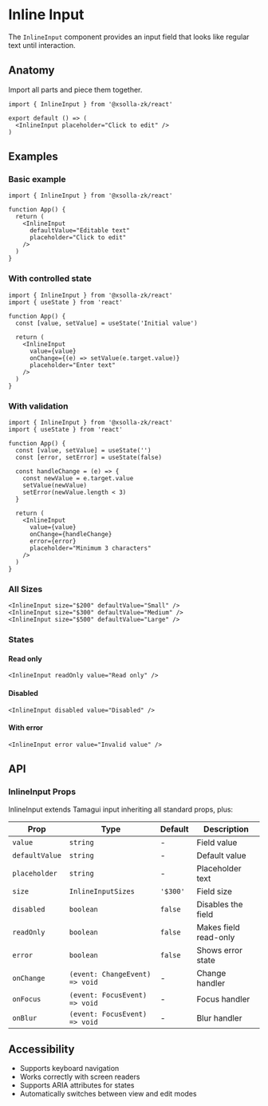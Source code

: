 # Inline Input

The `InlineInput` component provides an input field that looks like regular text until interaction.

## Anatomy

Import all parts and piece them together.

```tsx
import { InlineInput } from '@xsolla-zk/react'

export default () => (
  <InlineInput placeholder="Click to edit" />
)
```

## Examples

### Basic example

```tsx
import { InlineInput } from '@xsolla-zk/react'

function App() {
  return (
    <InlineInput
      defaultValue="Editable text"
      placeholder="Click to edit"
    />
  )
}
```

### With controlled state

```tsx
import { InlineInput } from '@xsolla-zk/react'
import { useState } from 'react'

function App() {
  const [value, setValue] = useState('Initial value')

  return (
    <InlineInput
      value={value}
      onChange={(e) => setValue(e.target.value)}
      placeholder="Enter text"
    />
  )
}
```

### With validation

```tsx
import { InlineInput } from '@xsolla-zk/react'
import { useState } from 'react'

function App() {
  const [value, setValue] = useState('')
  const [error, setError] = useState(false)

  const handleChange = (e) => {
    const newValue = e.target.value
    setValue(newValue)
    setError(newValue.length < 3)
  }

  return (
    <InlineInput
      value={value}
      onChange={handleChange}
      error={error}
      placeholder="Minimum 3 characters"
    />
  )
}
```

### All Sizes

```tsx
<InlineInput size="$200" defaultValue="Small" />
<InlineInput size="$300" defaultValue="Medium" />
<InlineInput size="$500" defaultValue="Large" />
```

### States

#### Read only

```tsx
<InlineInput readOnly value="Read only" />
```

#### Disabled

```tsx
<InlineInput disabled value="Disabled" />
```

#### With error

```tsx
<InlineInput error value="Invalid value" />
```

## API

### InlineInput Props

InlineInput extends Tamagui input inheriting all standard props, plus:

| Prop | Type | Default | Description |
|------|------|---------|----------|
| `value` | `string` | - | Field value |
| `defaultValue` | `string` | - | Default value |
| `placeholder` | `string` | - | Placeholder text |
| `size` | `InlineInputSizes` | `'$300'` | Field size |
| `disabled` | `boolean` | `false` | Disables the field |
| `readOnly` | `boolean` | `false` | Makes field read-only |
| `error` | `boolean` | `false` | Shows error state |
| `onChange` | `(event: ChangeEvent) => void` | - | Change handler |
| `onFocus` | `(event: FocusEvent) => void` | - | Focus handler |
| `onBlur` | `(event: FocusEvent) => void` | - | Blur handler |

## Accessibility

- Supports keyboard navigation
- Works correctly with screen readers
- Supports ARIA attributes for states
- Automatically switches between view and edit modes
